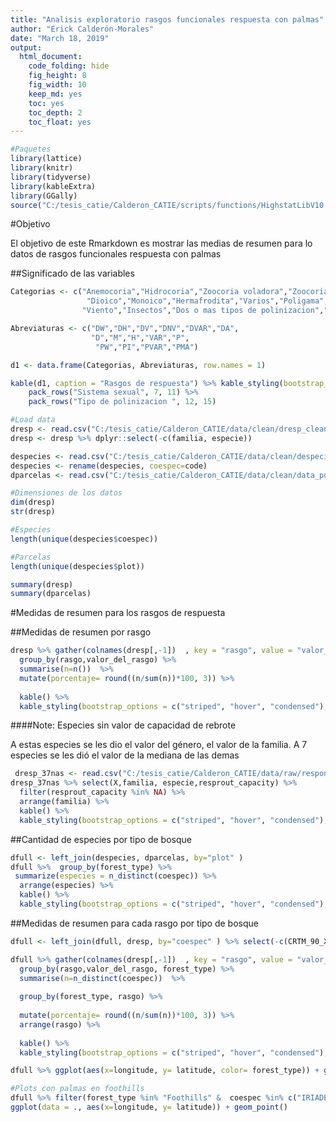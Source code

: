 ```yaml
---
title: "Analisis exploratorio rasgos funcionales respuesta con palmas"
author: "Erick Calderón-Morales"
date: "March 18, 2019"
output: 
  html_document:
    code_folding: hide
    fig_height: 8
    fig_width: 10
    keep_md: yes
    toc: yes
    toc_depth: 2
    toc_float: yes
---
```


```r
#Paquetes
library(lattice)
library(knitr)
library(tidyverse)
library(kableExtra)
library(GGally)
source("C:/tesis_catie/Calderon_CATIE/scripts/functions/HighstatLibV10.R")
```


#Objetivo

El objetivo de este Rmarkdown es mostrar las medias de resumen para lo datos de rasgos funcionales respuesta con palmas 


##Significado de las variables 

```r
Categorias <- c("Anemocoria","Hidrocoria","Zoocoria voladora","Zoocoria no voladora","Dos o mas tipos de dispersion","Autocoria",
                 "Dioico","Monoico","Hermafrodita","Varios","Poligama",
                "Viento","Insectos","Dos o mas tipos de polinizacion","Mamiferos")

Abreviaturas <- c("DW","DH","DV","DNV","DVAR","DA",
                  "D","M","H","VAR","P",
                   "PW","PI","PVAR","PMA")

d1 <- data.frame(Categorias, Abreviaturas, row.names = 1)

kable(d1, caption = "Rasgos de respuesta") %>% kable_styling(bootstrap_options = c("striped", "hover", "condensed"),full_width = F) %>% pack_rows("Tipo de dispersion", 1, 6) %>% 
    pack_rows("Sistema sexual", 7, 11) %>%
    pack_rows("Tipo de polinizacion ", 12, 15)
```


```r
#Load data
dresp <- read.csv("C:/tesis_catie/Calderon_CATIE/data/clean/dresp_clean.csv",header = T)
dresp <- dresp %>% dplyr::select(-c(familia, especie))

despecies <- read.csv("C:/tesis_catie/Calderon_CATIE/data/clean/despecies_por_parcela.csv",header = T)
despecies <- rename(despecies, coespec=code)
dparcelas <- read.csv("C:/tesis_catie/Calderon_CATIE/data/clean/data_posicion_parcelas.csv",header = T)
```

```r
#Dimensiones de los datos
dim(dresp)
str(dresp)

#Especies
length(unique(despecies$coespec))

#Parcelas
length(unique(despecies$plot))
```

```r
summary(dresp)
summary(dparcelas)
```

#Medidas de resumen para los rasgos de respuesta 

##Medidas de resumen por rasgo
```r

dresp %>% gather(colnames(dresp[,-1])  , key = "rasgo", value = "valor_del_rasgo") %>% 
  group_by(rasgo,valor_del_rasgo) %>% 
  summarise(n=n())  %>% 
  mutate(porcentaje= round((n/sum(n))*100, 3)) %>%
  
  kable() %>% 
  kable_styling(bootstrap_options = c("striped", "hover", "condensed"),full_width = F)


```

####Note: Especies sin valor de capacidad de rebrote

A estas especies se les dio el valor del género, el valor de la familia. A 7 especies se les dió el valor de la mediana de las demas


```r
 dresp_37nas <- read.csv("C:/tesis_catie/Calderon_CATIE/data/raw/response_traits/dresp_con_37NAs.csv",header = T)
dresp_37nas %>% select(X,familia, especie,resprout_capacity) %>% 
  filter(resprout_capacity %in% NA) %>% 
  arrange(familia) %>% 
  kable() %>% 
  kable_styling(bootstrap_options = c("striped", "hover", "condensed"),full_width = F)
```




##Cantidad de especies por tipo de bosque
```r

dfull <- left_join(despecies, dparcelas, by="plot" )
dfull %>%  group_by(forest_type) %>% 
 summarize(especies = n_distinct(coespec)) %>% 
  arrange(especies) %>% 
  kable() %>% 
  kable_styling(bootstrap_options = c("striped", "hover", "condensed"),full_width = F)
```


##Medidas de resumen para cada rasgo por tipo de bosque
```r
dfull <- left_join(dfull, dresp, by="coespec" ) %>% select(-c(CRTM_90_X,CRTM_90_Y))

dfull %>% gather(colnames(dresp[,-1])  , key = "rasgo", value = "valor_del_rasgo") %>% 
  group_by(rasgo,valor_del_rasgo, forest_type) %>% 
  summarise(n=n_distinct(coespec))  %>%
  
  group_by(forest_type, rasgo) %>% 
   
  mutate(porcentaje= round((n/sum(n))*100, 3)) %>%
  arrange(rasgo) %>% 
  
  kable() %>% 
  kable_styling(bootstrap_options = c("striped", "hover", "condensed"),full_width = F)
```


```r
dfull %>% ggplot(aes(x=longitude, y= latitude, color= forest_type)) + geom_point()
```


```r
#Plots con palmas en foothills
dfull %>% filter(forest_type %in% "Foothills" &  coespec %in% c("IRIADE","EUTEPR","SOCREX","WELFRE" )) %>% 
ggplot(data = ., aes(x=longitude, y= latitude)) + geom_point() 
  
```







